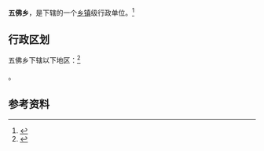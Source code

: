{{中国乡级行政区|62/04/23/205/000}}

'''五佛乡'''，是{{PRC admin/fullname|62/04/23/205/000|3}}下辖的一个[[乡镇|乡镇]]级行政单位。<ref>{{PRC admin/ref sgc|{{PRC admin/parent|62/04/23/205/000}}}}</ref>

== 行政区划 ==

五佛乡下辖以下地区：<ref>{{PRC admin/ref sgc|62/04/23/205/000}}</ref>

{{PRC admin/children|62/04/23/205/000}}。

== 参考资料 ==

{{reflist}}

{{行政区划小作品}}
{{PRC admin/navcat|62/04/23/205/000}}
